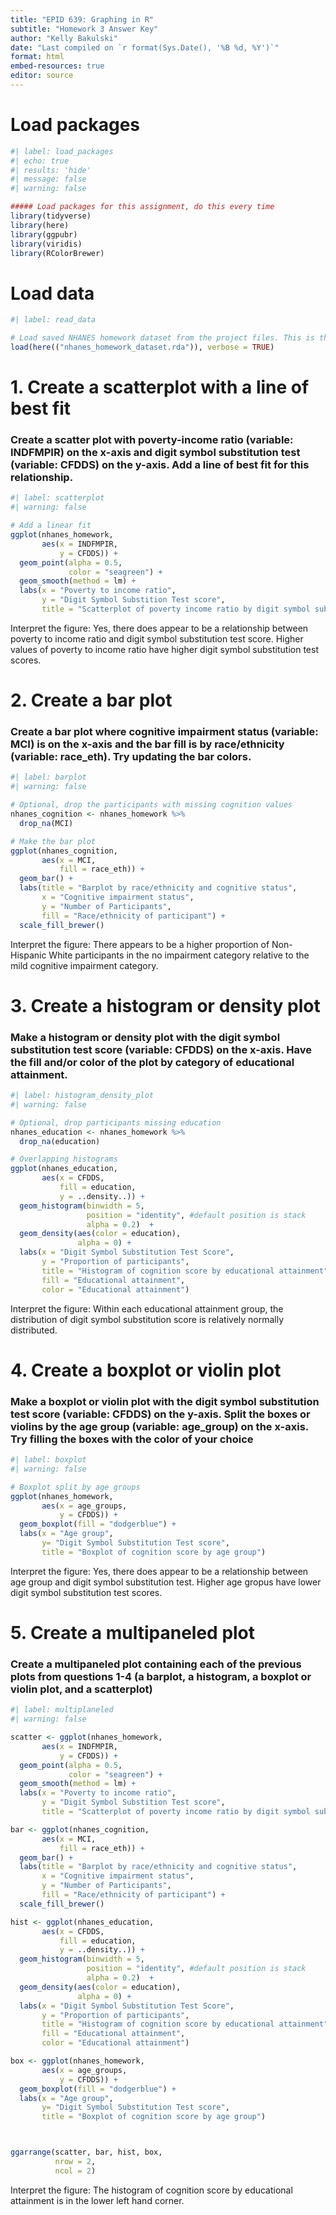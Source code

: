 ```yaml
---
title: "EPID 639: Graphing in R"
subtitle: "Homework 3 Answer Key"
author: "Kelly Bakulski"
date: "Last compiled on `r format(Sys.Date(), '%B %d, %Y')`"
format: html
embed-resources: true
editor: source
---
```



# Load packages

```r
#| label: load_packages
#| echo: true
#| results: 'hide'
#| message: false
#| warning: false

##### Load packages for this assignment, do this every time
library(tidyverse)
library(here)
library(ggpubr)
library(viridis)
library(RColorBrewer)
```

# Load data
```r
#| label: read_data

# Load saved NHANES homework dataset from the project files. This is the dataset we built in homework 2
load(here(("nhanes_homework_dataset.rda")), verbose = TRUE)
```


# 1. Create a scatterplot with a line of best fit

### Create a scatter plot with poverty-income ratio (variable: INDFMPIR) on the x-axis and digit symbol substitution test (variable: CFDDS) on the y-axis. Add a line of best fit for this relationship.

```r
#| label: scatterplot
#| warning: false

# Add a linear fit
ggplot(nhanes_homework,
       aes(x = INDFMPIR,
           y = CFDDS)) +
  geom_point(alpha = 0.5,
             color = "seagreen") +
  geom_smooth(method = lm) +
  labs(x = "Poverty to income ratio",
       y = "Digit Symbol Substition Test score",
       title = "Scatterplot of poverty income ratio by digit symbol substitution test")

```

Interpret the figure: Yes, there does appear to be a relationship between poverty to income ratio and digit symbol substitution test score. Higher values of poverty to income ratio have  higher digit symbol substitution test scores.


# 2. Create a bar plot 

### Create a bar plot where cognitive impairment status (variable: MCI) is on the x-axis and the bar fill is by race/ethnicity (variable: race_eth). Try updating the bar colors. 

```r
#| label: barplot
#| warning: false

# Optional, drop the participants with missing cognition values
nhanes_cognition <- nhanes_homework %>%
  drop_na(MCI)

# Make the bar plot
ggplot(nhanes_cognition,
       aes(x = MCI,
           fill = race_eth)) +
  geom_bar() +
  labs(title = "Barplot by race/ethnicity and cognitive status",
       x = "Cognitive impairment status",
       y = "Number of Participants",
       fill = "Race/ethnicity of participant") + 
  scale_fill_brewer() 

```

Interpret the figure: There appears to be a higher proportion of Non-Hispanic White participants in the no impairment category relative to the mild cognitive impairment category.


# 3. Create a histogram or density plot

### Make a histogram or density plot with the digit symbol substitution test score (variable: CFDDS) on the x-axis. Have the fill and/or color of the plot by category of educational attainment.

```r
#| label: histogram_density_plot
#| warning: false

# Optional, drop participants missing education
nhanes_education <- nhanes_homework %>%
  drop_na(education)

# Overlapping histograms
ggplot(nhanes_education,
       aes(x = CFDDS,
           fill = education,
           y = ..density..)) + 
  geom_histogram(binwidth = 5,
                 position = "identity", #default position is stack 
                 alpha = 0.2)  +
  geom_density(aes(color = education),
               alpha = 0) +
  labs(x = "Digit Symbol Substitution Test Score",
       y = "Proportion of participants",
       title = "Histogram of cognition score by educational attainment",
       fill = "Educational attainment",
       color = "Educational attainment")

```

Interpret the figure: Within each educational attainment group, the distribution of digit symbol substitution score is relatively normally distributed. 



# 4. Create a boxplot or violin plot

### Make a boxplot or violin plot with the digit symbol substitution test score (variable: CFDDS) on the y-axis. Split the boxes or violins by the age group (variable: age_group) on the x-axis. Try filling the boxes with the color of your choice

```r
#| label: boxplot
#| warning: false

# Boxplot split by age groups
ggplot(nhanes_homework,
       aes(x = age_groups,
           y = CFDDS)) +
  geom_boxplot(fill = "dodgerblue") +
  labs(x = "Age group",
       y= "Digit Symbol Substitution Test score",
       title = "Boxplot of cognition score by age group")


```

Interpret the figure: Yes, there does appear to be a relationship between age group and digit symbol substitution test. Higher age gropus have lower digit symbol substitution test scores. 



# 5. Create a multipaneled plot

### Create a multipaneled plot containing each of the previous plots from questions 1-4 (a barplot, a histogram, a boxplot or violin plot, and a scatterplot)

```r
#| label: multiplaneled
#| warning: false

scatter <- ggplot(nhanes_homework,
       aes(x = INDFMPIR,
           y = CFDDS)) +
  geom_point(alpha = 0.5,
             color = "seagreen") +
  geom_smooth(method = lm) +
  labs(x = "Poverty to income ratio",
       y = "Digit Symbol Substition Test score",
       title = "Scatterplot of poverty income ratio by digit symbol substitution test")

bar <- ggplot(nhanes_cognition,
       aes(x = MCI,
           fill = race_eth)) +
  geom_bar() +
  labs(title = "Barplot by race/ethnicity and cognitive status",
       x = "Cognitive impairment status",
       y = "Number of Participants",
       fill = "Race/ethnicity of participant") + 
  scale_fill_brewer() 

hist <- ggplot(nhanes_education,
       aes(x = CFDDS,
           fill = education,
           y = ..density..)) + 
  geom_histogram(binwidth = 5,
                 position = "identity", #default position is stack 
                 alpha = 0.2)  +
  geom_density(aes(color = education),
               alpha = 0) +
  labs(x = "Digit Symbol Substitution Test Score",
       y = "Proportion of participants",
       title = "Histogram of cognition score by educational attainment",
       fill = "Educational attainment",
       color = "Educational attainment")

box <- ggplot(nhanes_homework,
       aes(x = age_groups,
           y = CFDDS)) +
  geom_boxplot(fill = "dodgerblue") +
  labs(x = "Age group",
       y= "Digit Symbol Substitution Test score",
       title = "Boxplot of cognition score by age group")



ggarrange(scatter, bar, hist, box, 
          nrow = 2, 
          ncol = 2)
```

Interpret the figure: The histogram of cognition score by educational attainment is in the lower left hand corner.
